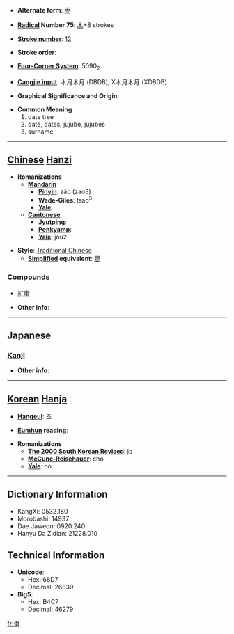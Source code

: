* '''Alternate form''': [[枣]]

* '''[[Wiktionary:Chinese radical index| Radical]] Number 75''': [[Wiktionary:Chinese radical index 木|木]]+8 strokes

* '''[[Wiktionary:Chinese total strokes index|Stroke number]]''': [[Wiktionary:Chinese total strokes index 12|12]]

* '''Stroke order''': 

* '''[[Wiktionary:Chinese four corner index|Four-Corner System]]''': 5090<sub>2</sub>

* '''[[Wiktionary:Chinese Cangjie index|Cangjie input]]''': 木月木月 (DBDB), X木月木月 (XDBDB)

* '''Graphical Significance and Origin''': 

* '''Common Meaning'''
*#date tree
*# date, dates, jujube, jujubes
*# surname


----

== [[Chinese]] [[Hanzi]] ==

* '''Romanizations'''
** '''[[Mandarin]]'''
*** '''[[Pinyin]]''': zǎo (zao3)
*** '''[[Wade-Giles]]''': tsao<sup>3</sup>
*** '''[[Yale]]''': 
** '''[[Cantonese]]'''
*** '''[[Jyutping]]''':
*** '''[[Penkyamp]]''': 
*** '''[[Yale]]''': jou2

* '''Style''': [[Traditional Chinese]] 
** '''[[Simplified Chinese|Simplified]] equivalent''': [[枣]]

===Compounds===
*[[紅棗]]

* '''Other info''': 

----

==Japanese==
===[[Kanji]]===
{{kanji|on readings=[[そう]] (sō)|kun readings=[[なつめ]] (natsume)}}

* '''Other info''':  

----

== [[Korean]] [[Hanja]] ==

* '''[[Hangeul]]''': 조

* '''[[Eumhun]] reading''': 

* '''Romanizations'''
** '''[[The 2000 South Korean Revised Romanization|The 2000 South Korean Revised]]''': jo
** '''[[McCune-Reischauer]]''': cho
** '''[[Yale]]''': co

----

== Dictionary Information ==

* KangXi: 0532.180
* Morobashi: 14937
* Dae Jaweon: 0920.240
* Hanyu Da Zidian: 21228.010

== Technical Information ==

* '''Unicode''':
** Hex: 68D7
** Decimal: 26839
* '''Big5''':
** Hex: B4C7
** Decimal: 46279

[[fr:棗]]